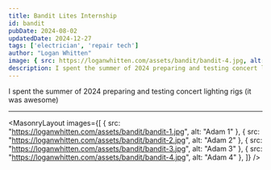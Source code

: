 ```yaml
---
title: Bandit Lites Internship
id: bandit
pubDate: 2024-08-02
updatedDate: 2024-12-27
tags: ['electrician', 'repair tech']
author: "Logan Whitten"
image: { src: https://loganwhitten.com/assets/bandit/bandit-4.jpg, alt: Adam 4, positionx: 30%, positiony: 20%}
description: I spent the summer of 2024 preparing and testing concert lighting rigs (it was awesome)
---
```


I spent the summer of 2024 preparing and testing concert lighting rigs (it was awesome)

---

<MasonryLayout images={[
    { src: "https://loganwhitten.com/assets/bandit/bandit-1.jpg", alt: "Adam 1" },
    { src: "https://loganwhitten.com/assets/bandit/bandit-2.jpg", alt: "Adam 2" },
    { src: "https://loganwhitten.com/assets/bandit/bandit-3.jpg", alt: "Adam 3" },
    { src: "https://loganwhitten.com/assets/bandit/bandit-4.jpg", alt: "Adam 4" },
]} />
